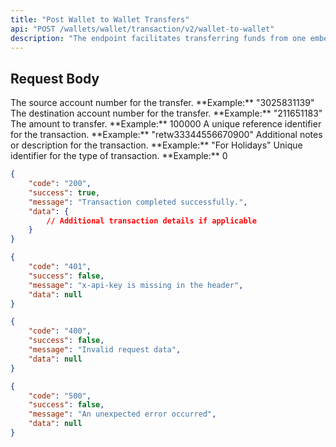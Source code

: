 ```yaml
---
title: "Post Wallet to Wallet Transfers"
api: "POST /wallets/wallet/transaction/v2/wallet-to-wallet"
description: "The endpoint facilitates transferring funds from one embedly wallet to another embedly wallet."
---
```


## Request Body

<ParamField body="fromAccount" type="string" required>
	The source account number for the transfer. **Example:** "3025831139"
</ParamField>

<ParamField body="toAccount" type="string" required>
	The destination account number for the transfer. **Example:** "211651183"
</ParamField>

<ParamField body="amount" type="number" required>
	The amount to transfer. **Example:** 100000
</ParamField>

<ParamField body="transactionReference" type="string" required>
	A unique reference identifier for the transaction. **Example:**
	"retw33344556670900"
</ParamField>

<ParamField body="remarks" type="string">
	Additional notes or description for the transaction. **Example:** "For
	Holidays"
</ParamField>

<ParamField body="transactionTypeId" type="number">
	Unique identifier for the type of transaction. **Example:** 0
</ParamField>

<ResponseExample>

```json 200 OK
{
	"code": "200",
	"success": true,
	"message": "Transaction completed successfully.",
	"data": {
		// Additional transaction details if applicable
	}
}
```

```json 401 Unauthorized
{
	"code": "401",
	"success": false,
	"message": "x-api-key is missing in the header",
	"data": null
}
```

```json 400 Bad Request
{
	"code": "400",
	"success": false,
	"message": "Invalid request data",
	"data": null
}
```

```json 500 Internal Server Error
{
	"code": "500",
	"success": false,
	"message": "An unexpected error occurred",
	"data": null
}
```
